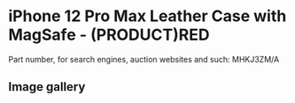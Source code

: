 
# iPhone 12 Pro Max Leather Case with MagSafe - (PRODUCT)RED

Part number, for search engines, auction websites and such: MHKJ3ZM/A

## Image gallery

<div style={{ width: '100%', maxWidth: '768px' }}>
<GalleryComponent
    images={[
      {
        original: "/everysource/MHKJ3.webp",
        thumbnail: "/everypreview/MHKJ3.webp",
      },
      {
        original: "/everysource/MHKJ3_AV1.webp",
        thumbnail: "/everypreview/MHKJ3_AV1.webp",
      },
      {
        original: "/everysource/MHKJ3_AV2.webp",
        thumbnail: "/everypreview/MHKJ3_AV2.webp",
      },
      {
        original: "/everysource/MHKJ3_AV3.webp",
        thumbnail: "/everypreview/MHKJ3_AV3.webp",
      },
      {
        original: "/everysource/MHKJ3_AV4.webp",
        thumbnail: "/everypreview/MHKJ3_AV4.webp",
      }
    ]}
  />
</div>